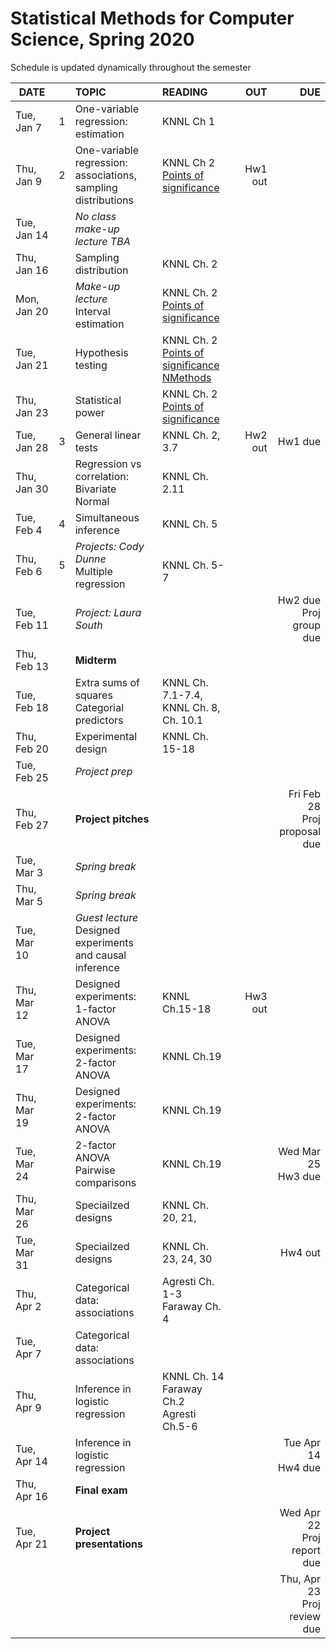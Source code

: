 <h1> Statistical Methods for Computer Science, Spring 2020 </h1>
Schedule is updated dynamically throughout the semester
</br>

<font size="3">

| DATE        |    | TOPIC            |READING     |      OUT |        DUE |
| ---------   | -- |:-----------------|:--------------| --------:| ----------:|
| Tue, Jan 7  | 1  |One-variable regression:</br>estimation| KNNL Ch 1|          |            |
| Thu, Jan 9  | 2  |One-variable regression:</br>associations, sampling distributions| KNNL Ch 2</br>[Points of significance](https://www.nature.com/articles/nmeth.2613)|  Hw1 out |            |
| Tue, Jan 14 |    | *No class</br>make-up lecture TBA*   |          |          |            |
| Thu, Jan 16 |    | Sampling distribution |  KNNL Ch. 2             |          |  |
| Mon, Jan 20 |    | *Make-up lecture*</br>Interval estimation  | KNNL Ch. 2</br>[Points of significance](https://www.nature.com/articles/nmeth.2659) |          |            |
| Tue, Jan 21 |    |  Hypothesis testing                |   KNNL Ch. 2</br>[Points of significance](https://www.nature.com/articles/nmeth.2698)</br>[NMethods](https://www.nature.com/articles/nmeth.3288)            |          |            |
| Thu, Jan 23 |    | Statistical power | KNNL Ch. 2</br>[Points of significance](https://www.nature.com/articles/nmeth.2738)  |          |            |
| Tue, Jan 28 | 3  |  General linear tests  |  KNNL Ch. 2, 3.7  |Hw2 out   | Hw1 due    |
| Thu, Jan 30 |    |Regression vs correlation:<br>Bivariate Normal| KNNL Ch. 2.11|       |            |
| Tue, Feb 4  | 4  |  Simultaneous inference  |  KNNL Ch. 5             |          |            |
| Thu, Feb 6  | 5  |*Projects: Cody Dunne*</br>Multiple regression |  </br>KNNL Ch. 5-7             |          |            |
| Tue, Feb 11 |    |*Project: Laura South* |               |          | Hw2 due</br>Proj group due| 
| Thu, Feb 13 |    | **Midterm**  |               |          |            |
| Tue, Feb 18 |    |  Extra sums of squares</br>Categorial predictors           |    KNNL Ch. 7.1-7.4,</br>KNNL Ch. 8, Ch. 10.1           |          |            |
| Thu, Feb 20 |    | Experimental design                 |   KNNL Ch. 15-18            |          |            |
| Tue, Feb 25 |    | *Project prep*|              |          |            |
| Thu, Feb 27 |    | **Project pitches** |            |          |Fri Feb 28</br>Proj proposal due|
| Tue, Mar 3  |    |  *Spring break*  |               |          |            |
| Thu, Mar 5  |    |  *Spring break*  |               |          |            |
| Tue, Mar 10 |    |*Guest lecture*</br>Designed experiments</br>and causal inference||  ||
| Thu, Mar 12 |    | Designed experiments:</br>1-factor ANOVA  |  KNNL Ch.15-18             |   Hw3 out        |            |
| Tue, Mar 17 |    | Designed experiments:</br>2-factor ANOVA  |  KNNL Ch.19 |          |            |
| Thu, Mar 19 |    | Designed experiments:</br>2-factor ANOVA  |  KNNL Ch.19 |          |            |
| Tue, Mar 24 |    | 2-factor ANOVA</br>Pairwise comparisons  |  KNNL Ch.19  |          | Wed Mar 25</br>Hw3 due   |
| Thu, Mar 26 |    | Speciailzed designs| KNNL Ch. 20, 21, |||
| Tue, Mar 31 |    | Speciailzed designs             | KNNL Ch. 23, 24, 30  |          | Hw4 out |
| Thu, Apr 2  |    | Categorical data: associations             | Agresti Ch. 1-3</br>Faraway Ch. 4              |          |            |
| Tue, Apr 7  |    |  Categorical data: associations                |               |          |            |
| Thu, Apr 9  |    |  Inference in logistic regression | KNNL Ch. 14</br>Faraway Ch.2</br>Agresti Ch.5-6 |     | 
| Tue, Apr 14 |    | Inference in logistic regression  |                |          |   Tue Apr 14</br>Hw4 due |
| Thu, Apr 16 |    | **Final exam**  |        |          |   |
| Tue, Apr 21 |    | **Project presentations**  |                |          | Wed Apr 22</br>Proj report due  |
|             |    |                  |               |          |  Thu, Apr 23</br>Proj review due |
</font>







